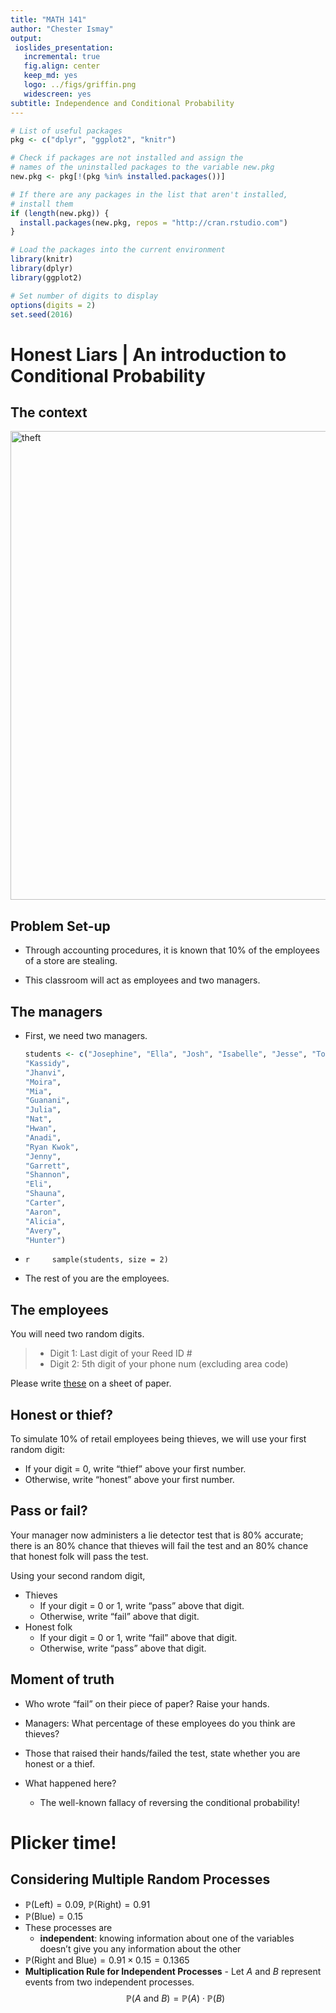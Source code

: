 ```yaml
---
title: "MATH 141"
author: "Chester Ismay"
output:
 ioslides_presentation:
   incremental: true
   fig.align: center
   keep_md: yes
   logo: ../figs/griffin.png
   widescreen: yes
subtitle: Independence and Conditional Probability
---
```


```r
# List of useful packages
pkg <- c("dplyr", "ggplot2", "knitr")

# Check if packages are not installed and assign the
# names of the uninstalled packages to the variable new.pkg
new.pkg <- pkg[!(pkg %in% installed.packages())]

# If there are any packages in the list that aren't installed,
# install them
if (length(new.pkg)) {
  install.packages(new.pkg, repos = "http://cran.rstudio.com")
}

# Load the packages into the current environment
library(knitr)
library(dplyr)
library(ggplot2)

# Set number of digits to display
options(digits = 2)
set.seed(2016)
```



# Honest Liars | An introduction to Conditional Probability

## The context

<img src="../figs/employee-theft.png" alt="theft" width="750">

## Problem Set-up

- Through accounting procedures, it is known that 10% of the employees of a store are stealing.

- This classroom will act as employees and two managers.

## The managers

- First, we need two managers.

    ```r
    students <- c("Josephine", "Ella", "Josh", "Isabelle", "Jesse", "Toria", "Miriam", "Camille", "Mauricio", "Ryan Kitts", "Margalit", "Kathleen", "Katie", "Louise", "Jeannette", "Kiara", "Emily",
  "Kassidy",
  "Jhanvi",
  "Moira",
  "Mia",
  "Guanani",
  "Julia",
  "Nat",
  "Hwan",
  "Anadi",
  "Ryan Kwok",
  "Jenny",
  "Garrett",
  "Shannon",
  "Eli",
  "Shauna",
  "Carter",
  "Aaron",
  "Alicia",
  "Avery",
  "Hunter")
    ```

-
    ```r
    sample(students, size = 2)
    ```

- The rest of you are the employees.

## The employees

You will need two random digits.

>- Digit 1: Last digit of your Reed ID #
>- Digit 2: 5th digit of your phone num (excluding area code)

Please write [these](last_digit.html) on a sheet of paper.

## Honest or thief?

To simulate 10% of retail employees being thieves, we will use your first random digit:

- If your digit = 0, write "thief" above your first number.
- Otherwise, write "honest" above your first number.


## Pass or fail? {.build}

Your manager now administers a lie detector test that is 80% accurate;
there is an 80% chance that thieves will fail the test and an 80% chance that 
honest folk will pass the test. 

Using your second random digit,

- Thieves
    - If your digit = 0 or 1, write "pass" above that digit.
    - Otherwise, write "fail" above that digit.
- Honest folk
    - If your digit = 0 or 1, write "fail" above that digit.
    - Otherwise, write "pass" above that digit.
    
    
## Moment of truth

- Who wrote "fail" on their piece of paper?  Raise your hands.

- Managers:  What percentage of these employees do you think are thieves?

- Those that raised their hands/failed the test, state whether you are honest or a thief.

- What happened here?
    - The well-known fallacy of reversing the conditional probability!

# Plicker time!
    
## Considering Multiple Random Processes

- $\mathbb{P}(\text{Left}) = 0.09$, $\mathbb{P}(\text{Right}) = 0.91$
- $\mathbb{P}(\text{Blue}) = 0.15$
- These processes are
    - **independent**: knowing information about one of the variables doesn't give you
    any information about the other
- $\mathbb{P}(\text{Right and Blue}) = 0.91 \times 0.15 = 0.1365$
- **Multiplication Rule for Independent Processes** - Let $A$ and $B$ represent events from two independent processes.
$$\mathbb{P}(A \text{ and } B) = \mathbb{P}(A) \cdot \mathbb{P}(B)$$